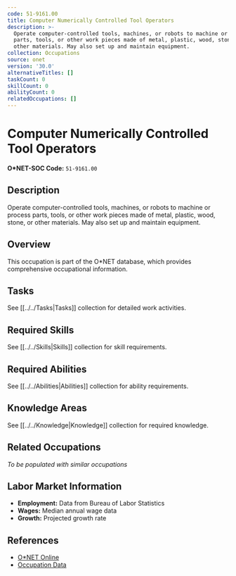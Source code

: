 ```yaml
---
code: 51-9161.00
title: Computer Numerically Controlled Tool Operators
description: >-
  Operate computer-controlled tools, machines, or robots to machine or process
  parts, tools, or other work pieces made of metal, plastic, wood, stone, or
  other materials. May also set up and maintain equipment.
collection: Occupations
source: onet
version: '30.0'
alternativeTitles: []
taskCount: 0
skillCount: 0
abilityCount: 0
relatedOccupations: []
---
```

# Computer Numerically Controlled Tool Operators

**O*NET-SOC Code:** `51-9161.00`

## Description

Operate computer-controlled tools, machines, or robots to machine or process parts, tools, or other work pieces made of metal, plastic, wood, stone, or other materials. May also set up and maintain equipment.

## Overview

This occupation is part of the O*NET database, which provides comprehensive occupational information.

## Tasks

See [[../../Tasks|Tasks]] collection for detailed work activities.

## Required Skills

See [[../../Skills|Skills]] collection for skill requirements.

## Required Abilities

See [[../../Abilities|Abilities]] collection for ability requirements.

## Knowledge Areas

See [[../../Knowledge|Knowledge]] collection for required knowledge.

## Related Occupations

*To be populated with similar occupations*

## Labor Market Information

- **Employment:** Data from Bureau of Labor Statistics
- **Wages:** Median annual wage data
- **Growth:** Projected growth rate

## References

- [O*NET Online](https://www.onetonline.org/link/summary/51-9161.00)
- [Occupation Data](https://www.onetcenter.org/)
